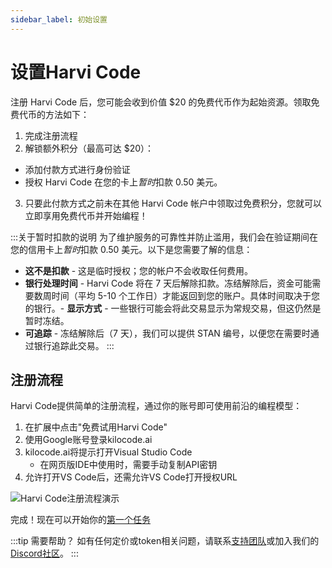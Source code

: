 ```yaml
---
sidebar_label: 初始设置
---
```



# 设置Harvi Code

注册 Harvi Code 后，您可能会收到价值 $20 的免费代币作为起始资源。领取免费代币的方法如下：

1. 完成注册流程
2. 解锁额外积分（最高可达 $20）：
* 添加付款方式进行身份验证
* 授权 Harvi Code 在您的卡上*暂时*扣款 0.50 美元。
3. 只要此付款方式之前未在其他 Harvi Code 帐户中领取过免费积分，您就可以立即享用免费代币并开始编程！

:::关于暂时扣款的说明
为了维护服务的可靠性并防止滥用，我们会在验证期间在您的信用卡上*暂时*扣款 0.50 美元。以下是您需要了解的信息：

- **这不是扣款** - 这是临时授权；您的帐户不会收取任何费用。
- **银行处理时间** - Harvi Code 将在 7 天后解除扣款。冻结解除后，资金可能需要数周时间（平均 5-10 个工作日）才能返回到您的账户。具体时间取决于您的银行。- **显示方式** - 一些银行可能会将此交易显示为常规交易，但这仍然是暂时冻结。
- **可追踪** - 冻结解除后（7 天），我们可以提供 STAN 编号，以便您在需要时通过银行追踪此交易。
:::

## 注册流程

Harvi Code提供简单的注册流程，通过你的账号即可使用前沿的编程模型：

1. 在扩展中点击"免费试用Harvi Code"
2. 使用Google账号登录kilocode.ai
3. kilocode.ai将提示打开Visual Studio Code
   * 在网页版IDE中使用时，需要手动复制API密钥
4. 允许打开VS Code后，还需允许VS Code打开授权URL

<img src="/docs/img/setting-up/signupflow.gif" alt="Harvi Code注册流程演示" />

完成！现在可以开始你的[第一个任务](/getting-started/your-first-task)

:::tip 需要帮助？
如有任何定价或token相关问题，请联系[支持团队](mailto:hi@kilocode.ai)或加入我们的<a href={DISCORD_URL} target='_blank'>Discord社区</a>。
:::

